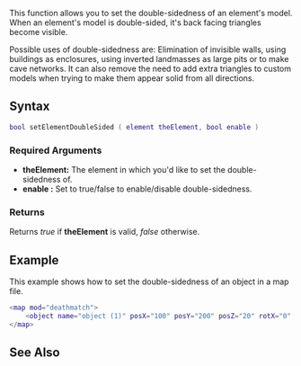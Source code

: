 {{Server client function}}

This function allows you to set the double-sidedness of an element's model. When an element's model is double-sided, it's back facing triangles become visible.

Possible uses of double-sidedness are: Elimination of invisible walls, using buildings as enclosures, using inverted landmasses as large pits or to make cave networks. It can also remove the need to add extra triangles to custom models when trying to make them appear solid from all directions.

==Syntax==
<syntaxhighlight lang="lua">
bool setElementDoubleSided ( element theElement, bool enable )
</syntaxhighlight>
{{OOP||[[/element.md|element]]:setDoubleSided||}}

===Required Arguments===
*'''theElement:''' The element in which you'd like to set the double-sidedness of.
*'''enable :''' Set to true/false to enable/disable double-sidedness.

===Returns===
Returns ''true'' if '''theElement''' is valid, ''false'' otherwise.

==Example==
<section name="Server" class="server" show="true">
This example shows how to set the double-sidedness of an object in a map file.
<syntaxhighlight lang="lua">
<map mod="deathmatch">
    <object name="object (1)" posX="100" posY="200" posZ="20" rotX="0" rotY="0" rotZ="0" doublesided="true" model="3860"/>
</map>
</syntaxhighlight>
</section>

==See Also==
{{Element functions}}